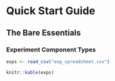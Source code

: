 # Quick Start Guide

## The Bare Essentials

### Experiment Component Types

```r
exps <- read_csv("exp_spreadsheet.csv")

knitr::kable(exps)
```
